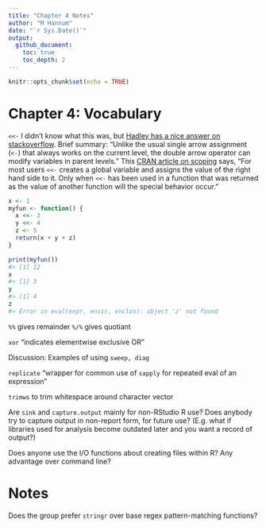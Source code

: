 ```yaml
---
title: "Chapter 4 Notes"
author: "M Hannum"
date: "`r Sys.Date()`"
output: 
  github_document:
    toc: true
    toc_depth: 2
---
```


```r
knitr::opts_chunk$set(echo = TRUE)
```

# Chapter 4: Vocabulary

`<<-` I didn't know what this was, but [Hadley has a nice answer on stackoverflow](https://stackoverflow.com/questions/2628621/how-do-you-use-scoping-assignment-in-r). Brief summary: "Unlike the usual single arrow assignment (`<-`) that always works on the current level, the double arrow operator can modify variables in parent levels." This [CRAN article on scoping](https://cran.r-project.org/doc/manuals/R-intro.html#Scope) says, "For most users `<<-` creates a global variable and assigns the value of the right hand side to it. Only when `<<-` has been used in a function that was returned as the value of another function will the special behavior occur." 

```r
x <- 1
myfun <- function() {
  x <<- 3
  y <<- 4
  z <- 5
  return(x + y + z)
}

print(myfun())
#> [1] 12
x
#> [1] 3
y
#> [1] 4
z
#> Error in eval(expr, envir, enclos): object 'z' not found
```


`%%` gives remainder
`%/%` gives quotiant

`xor` "indicates elementwise exclusive OR"


Discussion:
Examples of using `sweep, diag`

`replicate` "wrapper for common use of `sapply` for repeated eval of an expression"

`trimws` to trim whitespace around character vector

Are `sink` and `capture.output` mainly for non-RStudio R use? 
Does anybody try to capture output in non-report form, for future use? (E.g. what if libraries used for analysis become outdated later and you want a record of output?)

Does anyone use the I/O functions about creating files within R? Any advantage over command line? 


# Notes
Does the group prefer `stringr` over base regex pattern-matching functions?
